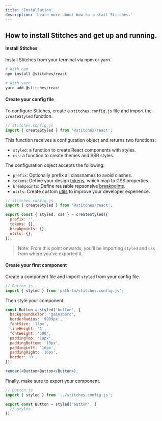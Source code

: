 ```yaml
---
title: 'Installation'
description: 'Learn more about how to install Stitches.'
---
```


## How to install Stitches and get up and running.

#### Install Stitches

Install Stitches from your terminal via npm or yarn.

```bash
# With npm
npm install @stitches/react

# With yarn
yarn add @stitches/react
```

#### Create your config file

To configure Stitches, create a `stitches.config.js` file and import the `createStyled` function.

```jsx
// stitches.config.js
import { createStyled } from '@stitches/react';
```

This function receives a configuration object and returns two functions:

- `styled`: a function to create React components with styles.
- `css`: a function to create themes and SSR styles.

The configuration object accepts the following:

- `prefix`: Optionally prefix all classnames to avoid clashes.
- `tokens`: Define your design [tokens](/docs/tokens), which map to CSS properties.
- `breakpoints`: Define reusable repsonsive [breakpoints](/docs/breakpoints).
- `utils`: Create custom [utils](/docs/utils) to improve your developer experience.

```js
// stitches.config.js
import { createStyled } from '@stitches/react';

export const { styled, css } = createStyled({
  prefix: '',
  tokens: {},
  breakpoints: {},
  utils: {},
});
```

> Note: From this point onwards, you'll be importing `styled` and `css` from where you've exported it.

#### Create your first component

Create a component file and import `styled` from your config file.

```js
// Button.js
import { styled } from 'path-to/stitches.config.js';
```

Then style your component.

```jsx live manual
const Button = styled('button', {
  backgroundColor: 'gainsboro',
  borderRadius: '9999px',
  fontSize: '13px',
  lineHeight: '1',
  fontWeight: '500',
  paddingTop: '10px',
  paddingBottom: '10px',
  paddingLeft: '16px',
  paddingRight: '16px',
  border: '0',
});

render(<Button>Button</Button>);
```

Finally, make sure to export your component.

```jsx
// Button.js
import { styled } from '../stitches.config.js';

export const Button = styled('button', {
  // styles
});
```
